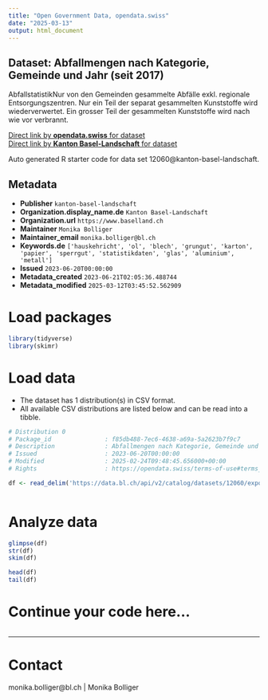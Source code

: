 ```yaml
---
title: "Open Government Data, opendata.swiss"
date: "2025-03-13"
output: html_document
---
```


## Dataset: Abfallmengen nach Kategorie, Gemeinde und Jahr (seit 2017)

AbfallstatistikNur von den Gemeinden gesammelte Abfälle exkl. regionale Entsorgungszentren. Nur ein Teil der separat gesammelten Kunststoffe wird wiederverwertet. Ein grosser Teil der gesammelten Kunststoffe wird nach wie vor verbrannt.

[Direct link by **opendata.swiss** for dataset](https://opendata.swiss/de/dataset/abfallmengen-nach-kategorie-gemeinde-und-jahr-seit-2017)<br>
[Direct link by **Kanton Basel-Landschaft** for dataset](https://data.bl.ch/explore/dataset/12060/)

Auto generated R starter code for data set 12060@kanton-basel-landschaft.

## Metadata

- **Publisher** `kanton-basel-landschaft`
- **Organization.display_name.de** `Kanton Basel-Landschaft`
- **Organization.url** `https://www.baselland.ch`
- **Maintainer** `Monika Bolliger`
- **Maintainer_email** `monika.bolliger@bl.ch`
- **Keywords.de** `['hauskehricht', 'ol', 'blech', 'grungut', 'karton', 'papier', 'sperrgut', 'statistikdaten', 'glas', 'aluminium', 'metall']`
- **Issued** `2023-06-20T00:00:00`
- **Metadata_created** `2023-06-21T02:05:36.488744`
- **Metadata_modified** `2025-03-12T03:45:52.562909`


# Load packages

```r

library(tidyverse)
library(skimr)

```

# Load data

-   The dataset has 1 distribution(s) in CSV format.
-   All available CSV distributions are listed below and can be read into a tibble.

```r

# Distribution 0
# Package_id               : f85db488-7ec6-4638-a69a-5a2623b7f9c7
# Description              : Abfallmengen nach Kategorie, Gemeinde und Jahr (seit 2017) (csv)
# Issued                   : 2023-06-20T00:00:00
# Modified                 : 2025-02-24T09:48:45.656000+00:00
# Rights                   : https://opendata.swiss/terms-of-use#terms_by

df <- read_delim('https://data.bl.ch/api/v2/catalog/datasets/12060/exports/csv?use_labels=true')



```

# Analyze data

```r

glimpse(df)
str(df)
skim(df)

head(df)
tail(df)

```

# Continue your code here...

```r

```

------------------------------------------------------------------------

# Contact

monika.bolliger@bl.ch | Monika Bolliger
